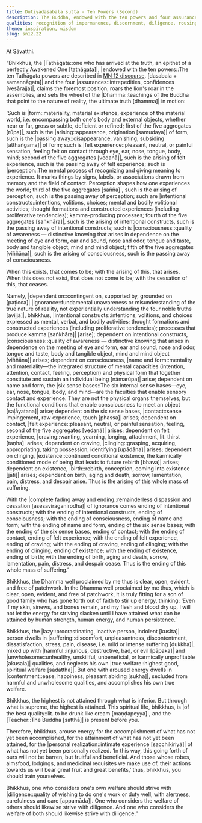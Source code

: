 ```yaml
---
title: Dutiyadasabala sutta - Ten Powers (Second)
description: The Buddha, endowed with the ten powers and four assurances, reveals the impermanence of the five aggregates and teaches dependent co-arising. He then urges the bhikkhus to practice with diligence for their highest welfare as well as for the welfare of others.
qualities: recognition of impermanence, discernment, diligence, rousing of energy
theme: inspiration, wisdom
slug: sn12.22
---
```


At Sāvatthi.

“Bhikkhus, the |Tathāgata::one who has arrived at the truth, an epithet of a perfectly Awakened One [tathāgata]|, |endowed with the ten powers::The ten Tathāgata powers are described in [MN 12 discourse](/mn12#the-ten-tath-gata-powers). [dasabala + samannāgata]| and the four |assurances::intrepedities, confidences [vesārajja]|, claims the foremost position, roars the lion's roar in the assemblies, and sets the wheel of the |Dhamma::teachings of the Buddha that point to the nature of reality, the ultimate truth [dhamma]| in motion:

‘Such is |form::materiality, material existence, experience of the material world, i.e. encompassing both one's body and external objects, whether near or far, gross or subtle, deficient or refined; first of the five aggregates [rūpa]|, such is the |arising::appearance, origination [samudaya]| of form, such is the |passing away::disappearance, vanishing, subsiding [atthaṅgama]| of form; such is |felt experience::pleasant, neutral, or painful sensation, feeling felt on contact through eye, ear, nose, tongue, body, mind; second of the five aggregates [vedanā]|, such is the arising of felt experience, such is the passing away of felt experience; such is |perception::The mental process of recognizing and giving meaning to experience. It marks things by signs, labels, or associations drawn from memory and the field of contact. Perception shapes how one experiences the world; third of the five aggregates [sañña]|, such is the arising of perception, such is the passing away of perception; such are |intentional constructs::intentions, volitions, choices; mental and bodily volitional activities; thought formations and constructed experiences (including proliferative tendencies); kamma-producing processes; fourth of the five aggregates [saṅkhāra]|, such is the arising of intentional constructs, such is the passing away of intentional constructs; such is |consciousness::quality of awareness — distinctive knowing that arises in dependence on the meeting of eye and form, ear and sound, nose and odor, tongue and taste, body and tangible object, mind and mind object; fifth of the five aggregates [viññāṇa]|, such is the arising of consciousness, such is the passing away of consciousness.

When this exists, that comes to be; with the arising of this, that arises. When this does not exist, that does not come to be; with the cessation of this, that ceases.

Namely, |dependent on::contingent on, supported by, grounded on [paṭicca]| |ignorance::fundamental unawareness or misunderstanding of the true nature of reality, not experientially understanding the four noble truths [avijjā]|, bhikkhus, |intentional constructs::intentions, volitions, and choices expressed as mental, verbal, and bodily activities; thought formations and constructed experiences (including proliferative tendencies); processes that produce kamma [saṅkhāra]| [arise]; dependent on intentional constructs, |consciousness::quality of awareness — distinctive knowing that arises in dependence on the meeting of eye and form, ear and sound, nose and odor, tongue and taste, body and tangible object, mind and mind object [viññāṇa]| arises; dependent on consciousness, |name and form::mentality and materiality—the integrated structure of mental capacities (intention, attention, contact, feeling, perception) and physical form that together constitute and sustain an individual being [nāmarūpa]| arise; dependent on name and form, the |six sense bases::The six internal sense bases—eye, ear, nose, tongue, body, and mind—are the faculties that enable sensory contact and experience. They are not the physical organs themselves, but the functional conditions that enable consciousness to meet an object [saḷāyatana]| arise; dependent on the six sense bases, |contact::sense impingement, raw experience, touch [phassa]| arises; dependent on contact, |felt experience::pleasant, neutral, or painful sensation, feeling, second of the five aggregates [vedanā]| arises; dependent on felt experience, |craving::wanting, yearning, longing, attachment, lit. thirst [taṇha]| arises; dependent on craving, |clinging::grasping, acquiring, appropriating, taking possession, identifying [upādāna]| arises; dependent on clinging, |existence::continued conditional existence, the karmically conditioned mode of being that leads to future rebirth [bhava]| arises; dependent on existence, |birth::rebirth, conception, coming into existence [jāti]| arises; dependent on birth, aging and death, sorrow, lamentation, pain, distress, and despair arise. Thus is the arising of this whole mass of suffering.

With the |complete fading away and ending::remainderless dispassion and cessation [asesavirāganirodha]| of ignorance comes ending of intentional constructs; with the ending of intentional constructs, ending of consciousness; with the ending of consciousness, ending of name and form; with the ending of name and form, ending of the six sense bases; with the ending of the six sense bases, ending of contact; with the ending of contact, ending of felt experience; with the ending of felt experience, ending of craving; with the ending of craving, ending of clinging; with the ending of clinging, ending of existence; with the ending of existence, ending of birth; with the ending of birth, aging and death, sorrow, lamentation, pain, distress, and despair cease. Thus is the ending of this whole mass of suffering.’

Bhikkhus, the Dhamma well proclaimed by me thus is clear, open, evident, and free of patchwork. In the Dhamma well proclaimed by me thus, which is clear, open, evident, and free of patchwork, it is truly fitting for a son of good family who has gone forth out of faith to stir up energy, thinking: ‘Even if my skin, sinews, and bones remain, and my flesh and blood dry up, I will not let the energy for striving slacken until I have attained what can be attained by human strength, human energy, and human persistence.’

Bhikkhus, the |lazy::procrastinating, inactive person, indolent [kusīta]| person dwells in |suffering::discomfort, unpleasantness, discontentment, dissatisfaction, stress, pain, disease, i.e. mild or intense suffering [dukkha]|, mixed up with |harmful::injurious, destructive, bad, or evil [pāpaka]| and |unwholesome::unhealthy, unskillful, unbeneficial, or karmically unprofitable [akusala]| qualities, and neglects his own |true welfare::highest good, spiritual welfare [sadattha]|. But one with aroused energy dwells in |contentment::ease, happiness, pleasant abiding [sukha]|, secluded from harmful and unwholesome qualities, and accomplishes his own true welfare.

Bhikkhus, the highest is not attained through what is inferior. But through what is supreme, the highest is attained. This spiritual life, bhikkhus, is |of the best quality::lit. to be drunk like cream [maṇḍapeyya]|, and the |Teacher::The Buddha [satthā]| is present before you.

Therefore, bhikkhus, arouse energy for the accomplishment of what has not yet been accomplished, for the attainment of what has not yet been attained, for the |personal realization::intimate experience [sacchikiriyā]| of what has not yet been personally realized. ‘In this way, this going forth of ours will not be barren, but fruitful and beneficial. And those whose robes, almsfood, lodgings, and medicinal requisites we make use of, their actions towards us will bear great fruit and great benefits,’ thus, bhikkhus, you should train yourselves.

Bhikkhus, one who considers one's own welfare should strive with |diligence::quality of wishing to do one's work or duty well, with alertness, carefulness and care [appamāda]|. One who considers the welfare of others should likewise strive with diligence. And one who considers the welfare of both should likewise strive with diligence.”